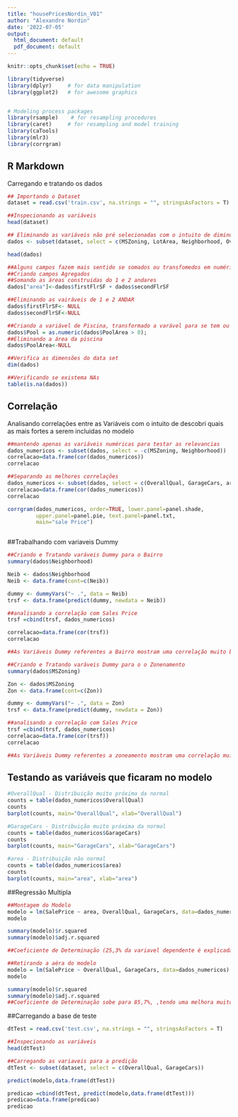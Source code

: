 ---
title: "housePricesNordin_V01"
author: "Alexandre Nordin"
date: '2022-07-05'
output:
  html_document: default
  pdf_document: default
---

```{r setup, include=FALSE}
knitr::opts_chunk$set(echo = TRUE)

library(tidyverse)
library(dplyr)     # for data manipulation
library(ggplot2)   # for awesome graphics


# Modeling process packages
library(rsample)    # for resampling procedures
library(caret)     # for resampling and model training
library(caTools)
library(mlr3)
library(corrgram)
```

## R Markdown

Carregando e tratando os dados
```{r houses data base treatment}

## Importando o Dataset
dataset = read.csv('train.csv', na.strings = "", stringsAsFactors = T)

##Inspecionando as variáveis
head(dataset)

## Eliminando as variáveis não pré selecionadas com o intuito de diminuir o modelo do exercício
dados <- subset(dataset, select = c(MSZoning, LotArea, Neighborhood, OverallQual, YearBuilt, YearRemodAdd,  FullBath, HalfBath,  BedroomAbvGr, KitchenAbvGr, GarageCars, PoolArea, MiscVal, SalePrice, firstFlrSF, secondFlrSF))

head(dados)

##Alguns campos fazem mais sentido se somados ou transfomedos em numéricos
##Criando campos Agregados
##Somando as áreas construidas do 1 e 2 andares
dados["area"]<-dados$firstFlrSF + dados$secondFlrSF

##Eliminando as vairáveis de 1 e 2 ANDAR
dados$firstFlrSF<- NULL
dados$secondFlrSF<-NULL

##Criando a variável de Piscina, transformado a varável para se tem ou não piscina
dados$Pool = as.numeric(dados$PoolArea > 0);
##Eliminando a área da piscina
dados$PoolArea<-NULL

##Verifica as dimensões do data set
dim(dados)

##Verificando se existema NAs
table(is.na(dados))

```

## Correlação

Analisando correlações entre as Variáveis com o intuito de descobri quais as mais fortes a serem incluidas no modelo
```{r Correlações}

##mantendo apenas as variáveis numéricas para testar as relevancias
dados_numericos <- subset(dados, select = -c(MSZoning, Neighborhood))
correlacao=data.frame(cor(dados_numericos))
correlacao

##Separando as melhores correlações
dados_numericos <- subset(dados, select = c(OverallQual, GarageCars, area, SalePrice))
correlacao=data.frame(cor(dados_numericos))
correlacao

corrgram(dados_numericos, order=TRUE, lower.panel=panel.shade,
         upper.panel=panel.pie, text.panel=panel.txt,
         main="sale Price")



```


##Trabalhando com variaveis Dummy
```{r Regressão}
##Criando e Tratando varáveis Dummy para o Bairro
summary(dados$Neighborhood)

Neib <- dados$Neighborhood
Neib <- data.frame(cont=c(Neib))

dummy <- dummyVars("~ .", data = Neib)
trsf <- data.frame(predict(dummy, newdata = Neib))

##analisando a correlação com Sales Price
trsf =cbind(trsf, dados_numericos)

correlacao=data.frame(cor(trsf))
correlacao

##As Variáveis Dummy referentes a Bairro mostram uma correlação muito baixa, então não incluiremos no modelo

##Criando e Tratando varáveis Dummy para o o Zonenamento
summary(dados$MSZoning)

Zon <- dados$MSZoning
Zon <- data.frame(cont=c(Zon))

dummy <- dummyVars("~ .", data = Zon)
trsf <- data.frame(predict(dummy, newdata = Zon))

##analisando a correlação com Sales Price
trsf =cbind(trsf, dados_numericos)
correlacao=data.frame(cor(trsf))
correlacao

##As Variáveis Dummy referentes a zoneamento mostram uma correlação muito baixa, então não incluiremos no modelo

```

## Testando as variáveis que ficaram no modelo

```{r OverallQual}
#OverallQual - Distribuição muito próxima da normal
counts = table(dados_numericos$OverallQual)
counts
barplot(counts, main="OverallQual", xlab="OverallQual")

#GarageCars - Distribuição muito próxima da normal
counts = table(dados_numericos$GarageCars)
counts
barplot(counts, main="GarageCars", xlab="GarageCars")

#area - Distribuição não normal
counts = table(dados_numericos$area)
counts
barplot(counts, main="area", xlab="area")
```

##Regressão Multipla 
```{r }

##Montagem do Modelo 
modelo = lm(SalePrice ~ area, OverallQual, GarageCars, data=dados_numericos)
modelo

summary(modelo)$r.squared 
summary(modelo)$adj.r.squared

##Coeficiente de Determinação (25,3% da variavel dependente é explicada pelas variaveis explanatórias) R2 ajustado

##Retirando a aéra do modelo
modelo = lm(SalePrice ~ OverallQual, GarageCars, data=dados_numericos)
modelo

summary(modelo)$r.squared 
summary(modelo)$adj.r.squared
##Coeficiente de Determinação sobe para 85,7%, ,tendo uma melhora muito significativa no modelo

```

##Carregando a base de teste

```{r }

dtTest = read.csv('test.csv', na.strings = "", stringsAsFactors = T)

##Inspecionando as variáveis
head(dtTest)

##Carregando as variaveis para a predição
dtTest <- subset(dataset, select = c(OverallQual, GarageCars))

predict(modelo,data.frame(dtTest))

predicao =cbind(dtTest, predict(modelo,data.frame(dtTest)))
predicao=data.frame(predicao)
predicao

```